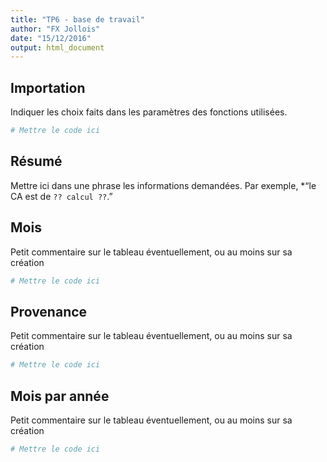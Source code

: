 ```yaml
---
title: "TP6 - base de travail"
author: "FX Jollois"
date: "15/12/2016"
output: html_document
---
```


## Importation

Indiquer les choix faits dans les paramètres des fonctions utilisées.

```r
# Mettre le code ici
```

## Résumé

Mettre ici dans une phrase les informations demandées. Par exemple, *"le CA est de `?? calcul ??`."


## Mois

Petit commentaire sur le tableau éventuellement, ou au moins sur sa création

```r
# Mettre le code ici
```


## Provenance

Petit commentaire sur le tableau éventuellement, ou au moins sur sa création

```r
# Mettre le code ici
```


## Mois par année

Petit commentaire sur le tableau éventuellement, ou au moins sur sa création

```r
# Mettre le code ici
```



